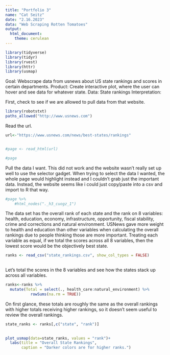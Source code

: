 ```yaml
---
title: "Portfolio 3"
name: "Cat Seitz"
date: "2.16.2023"
data: "Web Scraping Rotten Tomatoes"
output: 
  html_document: 
    theme: cerulean
---
```



```r
library(tidyverse) 
library(tidyr)
library(rvest)
library(httr)
library(usmap)
```

Goal: Webscrape data from usnews about US state rankings and scores in certain departments. 
Product: Create interactive plot, where the user can hover and see data for whatever state. 
Data: State rankings
Interpretation: 


First, check to see if we are allowed to pull data from that website. 

```r

library(robotstxt)
paths_allowed("http://www.usnews.com")

```
Read the url. 

```r

url<-"https://www.usnews.com/news/best-states/rankings"


#page <- read_html(url)

#page


```

Pull the data I want. This did not work and the website wasn't really set up well to use the selector gadget. When trying to select the data I wanted, the whole page would highlight instead and I couldn't grab just the important data. Instead, the website seems like i could just copy/paste into a csv and import to R that way. 

```r

#page %>% 
    #html_nodes("._h3_cuogz_1")


```

The data set has the overall rank of each state and the rank on 8 variables: health, education, economy, infrastructure, opportunity, fiscal stability, crime and corrections and natural environment. USNews gave more weight to health and education than other variables when calculating the overall rankings due to people thinking those are more important. Treating each variable as equal, if we total the scores across all 8 variables, then the lowest score would be the objectively best state.


```r

ranks <- read_csv("state_rankings.csv", show_col_types = FALSE)
  
```

Let's total the scores in the 8 variables and see how the states stack up across all variables. 

```r

ranks<-ranks %>%
  mutate(Total = select(., health_care:natural_environment) %>% 
           rowSums(na.rm = TRUE))
```

On first glance, these totals are roughly the same as the overall rankings with higher totals receiving higher rankings, so it doesn't seem useful to review the overall rankings. 

```r

state_ranks <- ranks[,c("state", "rank")]
  

```


```r

plot_usmap(data=state_ranks, values = "rank")+
  labs(title = "Overall State Rankings",
       caption = "Darker colors are for higher ranks.")

```



```r



```





















